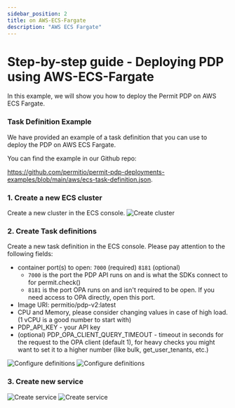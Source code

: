 ```yaml
---
sidebar_position: 2
title: on AWS-ECS-Fargate
description: "AWS ECS Fargate"
---
```



# Step-by-step guide - Deploying PDP using AWS-ECS-Fargate

In this example, we will show you how to deploy the Permit PDP on AWS ECS Fargate.

### Task Definition Example
We have provided an example of a task definition that you can use to deploy the PDP on AWS ECS Fargate.

You can find the example in our Github repo:

https://github.com/permitio/permit-pdp-deployments-examples/blob/main/aws/ecs-task-definition.json.


### 1. Create a new ECS cluster

Create a new cluster in the ECS console.
![Create cluster](/img/deployments/aws-fargate/1.png)

### 2. Create Task definitions

Create a new task definition in the ECS console. Please pay attention to the following fields:
- container port(s) to open: `7000` (required) `8181` (optional)
  - `7000` is the port the PDP API runs on and is what the SDKs connect to for permit.check()
  - `8181` is the port OPA runs on and isn't required to be open. If you need access to OPA directly, open this port.
- Image URI: permitio/pdp-v2:latest
- CPU and Memory, please consider changing values in case of high load. (1 vCPU is a good number to start with)
- PDP_API_KEY - your API key
- (optional) PDP_OPA_CLIENT_QUERY_TIMEOUT - timeout in seconds for the request to the OPA client (default 1), for heavy checks you might want to set it to a higher number (like bulk, get_user_tenants, etc.)

![Configure definitions](/img/deployments/aws-fargate/2.png)
![Configure definitions](/img/deployments/aws-fargate/3.png)


### 3. Create new service
![Create service](/img/deployments/aws-fargate/4.png)
![Create service](/img/deployments/aws-fargate/5.png)
